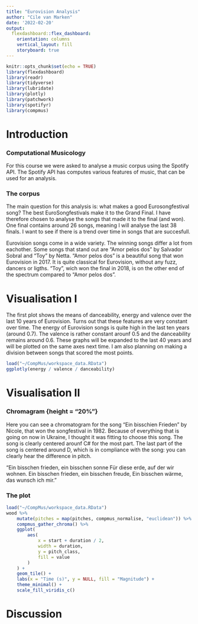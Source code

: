 ```yaml
---
title: "Eurovision Analysis"
author: "Cile van Marken"
date: '2022-02-20'
output: 
  flexdashboard::flex_dashboard:
    orientation: columns
    vertical_layout: fill
    storyboard: true
---
```


```r
knitr::opts_chunk$set(echo = TRUE)
library(flexdashboard)
library(readr)
library(tidyverse)
library(lubridate)
library(plotly)
library(patchwork)
library(spotifyr)
library(compmus)
```

# Introduction

### Computational Musicology
For this course we were asked to analyse a music corpus using the Spotify API. The Spotify API has computes various features of music, that can be used for an analysis.

### The corpus
The main question for this analysis is: what makes a good Eurosongfestival song? The best EuroSongfestivals make it to the Grand Final. I have therefore chosen to analyse the songs that made it to the final (and won). One final contains around 26 songs, meaning I will analyse the last 38 finals. I want to see if there is a trend over time in songs that are succesfull. 

Eurovision songs come in a wide variety. The winning songs differ a lot from eachother. Some songs that stand out are "Amor pelos dos" by Salvador Sobral and "Toy" by Netta. "Amor pelos dos" is a beautiful song that won Eurovision in 2017. It is quite classical for Eurovision, without any fuzz, dancers or ligths. "Toy", wich won the final in 2018, is on the other end of the spectrum compared to "Amor pelos dos".



# Visualisation I
The first plot shows the means of danceability, energy and valence over the last 10 years of Eurovision. Turns out that these features are very constant over time. The energy of Eurovision songs is quite high in the last ten years (around 0.7). The valence is rather constant arounf 0.5 and the danceability remains around 0.6. These graphs will be expanded to the last 40 years and will be plotted on the same axes next time. I am also planning on making a division between songs that scored the most points.

```r

load("~/CompMus/workspace_data.RData")
ggplotly(energy / valence / danceability)

```


# Visualisation II

### Chromagram {height = "20%"}
Here you can see a chromatogram for the song "Ein bisschien Frieden" by Nicole, that won the songfestival in 1982. Because of everything that is going on now in Ukraine, I thought it was fitting to choose this song. The song is clearly centered arounf C# for the most part. The last part of the song is centered around D, which is in compliance with the song: you can clearly hear the difference in pitch. 

"Ein bisschen frieden, ein bisschen sonne
Für diese erde, auf der wir wohnen.
Ein bisschen frieden, ein bisschen freude,
Ein bisschen wärme, das wunsch ich mir."

### The plot

```r

load("~/CompMus/workspace_data.RData")
wood %>%
    mutate(pitches = map(pitches, compmus_normalise, "euclidean")) %>%
    compmus_gather_chroma() %>% 
    ggplot(
        aes(
            x = start + duration / 2,
            width = duration,
            y = pitch_class,
            fill = value
        )
    ) +
    geom_tile() +
    labs(x = "Time (s)", y = NULL, fill = "Magnitude") +
    theme_minimal() +
    scale_fill_viridis_c()
```

# Discussion


